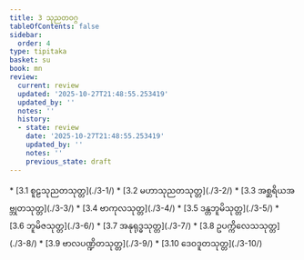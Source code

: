 ```yaml
---
title: 3 သုညတဝဂ္ဂ
tableOfContents: false
sidebar:
  order: 4
type: tipitaka
basket: su
book: mn
review:
  current: review
  updated: '2025-10-27T21:48:55.253419'
  updated_by: ''
  notes: ''
  history:
  - state: review
    date: '2025-10-27T21:48:55.253419'
    updated_by: ''
    notes: ''
    previous_state: draft
---
```



<ReviewStatus review={frontmatter.review} showDetails={true} />

<HypothesisAnnotation frontmatter={frontmatter} />

<DynamicBreadcrumb />



<TableOfContents book="mn" section="3">
* [3.1 စူဠသုညတသုတ္တ](./3-1/)
* [3.2 မဟာသုညတသုတ္တ](./3-2/)
* [3.3 အစ္ဆရိယအဗ္ဘုတသုတ္တ](./3-3/)
* [3.4 ဗာကုလသုတ္တ](./3-4/)
* [3.5 ဒန္တဘူမိသုတ္တ](./3-5/)
* [3.6 ဘူမိဇသုတ္တ](./3-6/)
* [3.7 အနုရုဒ္ဓသုတ္တ](./3-7/)
* [3.8 ဥပက္ကိလေသသုတ္တ](./3-8/)
* [3.9 ဗာလပဏ္ဍိတသုတ္တ](./3-9/)
* [3.10 ဒေဝဒူတသုတ္တ](./3-10/)
</TableOfContents>